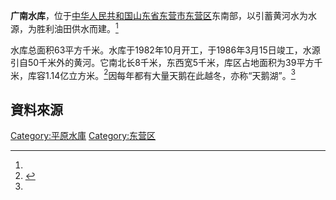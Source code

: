 {{noteTA
|G1=Unit
}}
{{Infobox Reservoir 
|name = 广南水库
|nickname = 天鹅湖<ref name="广南水库">{{cite web |author=郑继胜 |title=山东大型平原水库—广南水库 |url=http://www.mwr.gov.cn/xw/tpk/slgc/201702/t20170216_866932.html |website=中华人民共和国水利部 |accessdate=2020-10-10 |archive-date=2020-10-10 |archive-url=https://web.archive.org/web/20201010085028/http://www.mwr.gov.cn/xw/tpk/slgc/201702/t20170216_866932.html |dead-url=no }}</ref>
|image = 
|image_caption = 
|map = 
|map_caption = 
|pushpin_map = 
|pushpin_map_caption = 
|code = 
|class = 大型水库
|location_of_reservoir = {{PRC}}[[山东省|山东省]][[东营市|东营市]]
|location_of_dam = 
|inflow = [[黄河|黄河]]
|outflow = 
|catchment_area = 37.5
|reservoir_area = 39
|mean_depth = 2
|maximum_depth = 
|flood_level = 5
|normal_water_level = 
|dead_water_level = 
|water_quality = 
|island = 
|maximum_storage_capacity = 1.14亿
|normal_storage_capacity =
|dead_storage_capacity = 
|type_of_dam = 
|elevation_of_dam = 
|height_of_dam = 
|length_of_dam = 
|width_of_dam = 
|installed_capacity = 
|irrigated_area =
|start = 1982年10月
|complete = 1986年3月
|cost = 
|emigrate =
|latd = 37
|latm = 21
|lats = 43.8768
|latNS =N 
|longd = 118
|longm = 49
|longs = 54.8796
|longEW = E
|website = 
|footnotes = <ref>{{cite book zh |author=《[[中国河湖大典|中国河湖大典]]》编纂委员会 |title=《中国河湖大典·淮河卷》 |format=M |edition=1 |location=北京 |publisher=中国水利水电出版社 |year=2010 |pages=192 |isbn=978-7-5084-7953-8}}</ref>
}}
'''广南水库'''，位于[[中华人民共和国|中华人民共和国]][[山东省|山东省]][[东营市|东营市]][[东营区|东营区]]东南部，以引蓄黄河水为水源，为胜利油田供水而建。<ref name="广南水库"/>

水库总面积63平方千米。水库于1982年10月开工，于1986年3月15日竣工，水源引自50千米外的黄河。它南北长8千米，东西宽5千米，库区占地面积为39平方千米，库容1.14亿立方米。<ref>{{cite web |author1=李晓曼 |title=广南水库 |url=http://www.china.com.cn/node_7064072/content_35226586.htm |website=中国网 |accessdate=2020-10-10 |archive-date=2020-10-10 |archive-url=https://web.archive.org/web/20201010085026/http://www.china.com.cn/node_7064072/content_35226586.htm |dead-url=no }}</ref>因每年都有大量天鹅在此越冬，亦称“天鹅湖”。<ref name="广南水库"/>

== 資料來源 ==
{{reflist}}

[[Category:平原水庫|Category:平原水庫]]
[[Category:东营区|Category:东营区]]